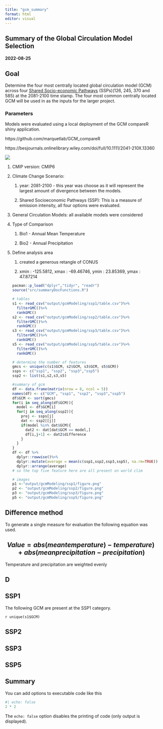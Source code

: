 ---
title: "gcm_summary"
format: html
editor: visual
---

## Summary of the Global Circulation Model Selection

#### 2022-08-25

## Goal

Determine the four most centrally located global circulation model (GCM) across four [Shared Socio-economic Pathways](https://www.carbonbrief.org/cmip6-the-next-generation-of-climate-models-explained) (SSPs)(126, 245, 370 and 585) at the 2081-2100 time stamp. The four most common centrally located GCM will be used in as the inputs for the larger project.

### Parameters

Models were evaluated using a local deployment of the GCM compareR shiny application.

https://github.com/marquetlab/GCM_compareR

https://besjournals.onlinelibrary.wiley.com/doi/full/10.1111/2041-210X.13360

![](output/summaryImage.png)

1.  CMIP version: CMIP6

2.  Climate Change Scenario:

    1.  year: 2081-2100 - this year was choose as it will represent the largest amount of divergence between the models.

    2.  Shared Socioeconomic Pathways (SSP): This is a measure of emission intensity, all four options were evaluated.

3.  General Circulation Models: all available models were considered

4.  Type of Comparison

    1.  Bio1 - Annual Mean Temperature

    2.  Bio2 - Annual Precipitation

5.  Define analysis area

    1.  created a generous retangle of CONUS

    2.  xmin : -125.5812, xmax : -69.46746, ymin : 23.85369, ymax : 47.87214

    ```{r,echo=FALSE}
    pacman::p_load("dplyr","tidyr", "readr")
    source("src/summaryDocFunctions.R")

    # tables 
    s1 <- read_csv("output/gcmModeling/ssp1/table.csv")%>%
      filterGMC()%>%
      rankGMC()
    s2 <- read_csv("output/gcmModeling/ssp2/table.csv")%>%
      filterGMC()%>%
      rankGMC()
    s3 <- read_csv("output/gcmModeling/ssp3/table.csv")%>%
      filterGMC()%>%
      rankGMC()
    s5 <- read_csv("output/gcmModeling/ssp5/table.csv")%>%
      filterGMC()%>%
      rankGMC()

    # determine the number of features 
    gmcs <- unique(c(s1$GCM, s2$GCM, s3$GCM, s5$GCM))
    ssps <- c("ssp1", "ssp2", "ssp3","ssp5")
    ssp2 <- list(s1,s2,s3,s5)

    #summary of gcm 
    df <- data.frame(matrix(nrow = 8, ncol = 5))
    names(df) <- c("GCM", "ssp1", "ssp2", "ssp3","ssp5")
    df$GCM <- sort(gmcs)
    for(i in seq_along(df$GCM)){
      model <- df$GCM[i]
      for(j in seq_along(ssp2)){
        proj <- ssps[j]
        dat <- ssp2[[j]]
        if(model %in% dat$GCM){
          dat2 <- dat[dat$GCM == model,]
          df[i,j+1] <- dat2$difference
        }
      }
    }
    df <- df %>%
      dplyr::rowwise()%>%
      dplyr::mutate(average = mean(c(ssp1,ssp2,ssp3,ssp5), na.rm=TRUE))%>%
      dplyr::arrange(average)
    # so the top five feature here are all present on world clim 

    # images 
    p1 <-"output/gcmModeling/ssp1/figure.png"
    p2 <- "output/gcmModeling/ssp2/figure.png"
    p3 <- "output/gcmModeling/ssp3/figure.png"
    p5 <- "output/gcmModeling/ssp5/figure.png"

    ```

## Difference method

To generate a single measure for evaluation the following equation was used.

## $$Value = abs(mean temperature)-temperature) + abs(mean precipitation - precipitation)$$

Temperature and precipitation are weighted evenly

## D

## SSP1

The following GCM are present at the SSP1 category.

`r unique(s1$GCM)`

## SSP2

## SSP3

## SSP5

## Summary

You can add options to executable code like this

```{r}
#| echo: false
2 * 2
```

The `echo: false` option disables the printing of code (only output is displayed).
